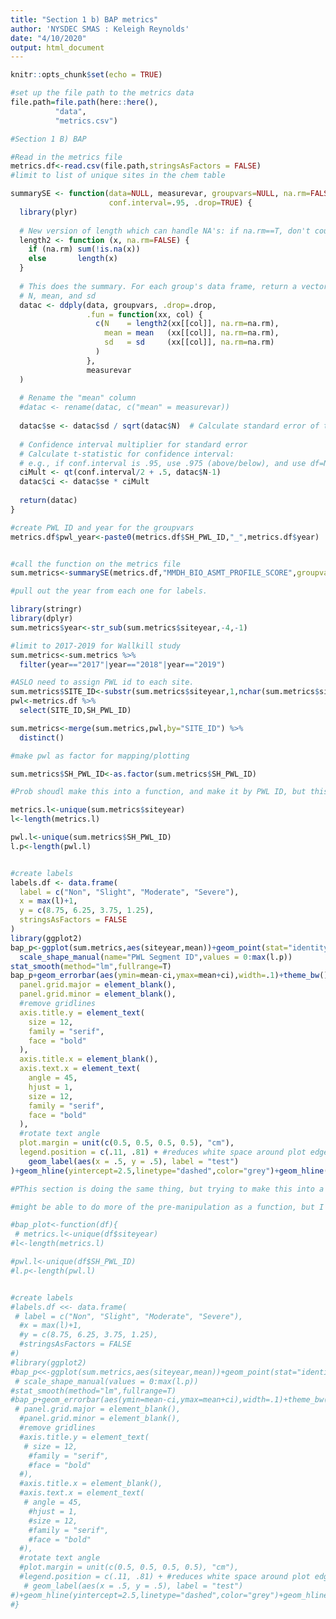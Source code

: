 ```yaml
---
title: "Section 1 b) BAP metrics"
author: 'NYSDEC SMAS : Keleigh Reynolds'
date: "4/10/2020"
output: html_document
---
```


```r
knitr::opts_chunk$set(echo = TRUE)

#set up the file path to the metrics data
file.path=file.path(here::here(),
          "data",
          "metrics.csv")
```

```r


#Section 1 B) BAP

#Read in the metrics file
metrics.df<-read.csv(file.path,stringsAsFactors = FALSE)
#limit to list of unique sites in the chem table
```

```r

summarySE <- function(data=NULL, measurevar, groupvars=NULL, na.rm=FALSE,
                      conf.interval=.95, .drop=TRUE) {
  library(plyr)
  
  # New version of length which can handle NA's: if na.rm==T, don't count them
  length2 <- function (x, na.rm=FALSE) {
    if (na.rm) sum(!is.na(x))
    else       length(x)
  }
  
  # This does the summary. For each group's data frame, return a vector with
  # N, mean, and sd
  datac <- ddply(data, groupvars, .drop=.drop,
                 .fun = function(xx, col) {
                   c(N    = length2(xx[[col]], na.rm=na.rm),
                     mean = mean   (xx[[col]], na.rm=na.rm),
                     sd   = sd     (xx[[col]], na.rm=na.rm)
                   )
                 },
                 measurevar
  )
  
  # Rename the "mean" column    
  #datac <- rename(datac, c("mean" = measurevar))
  
  datac$se <- datac$sd / sqrt(datac$N)  # Calculate standard error of the mean
  
  # Confidence interval multiplier for standard error
  # Calculate t-statistic for confidence interval: 
  # e.g., if conf.interval is .95, use .975 (above/below), and use df=N-1
  ciMult <- qt(conf.interval/2 + .5, datac$N-1)
  datac$ci <- datac$se * ciMult
  
  return(datac)
}
```

```r
#create PWL ID and year for the groupvars
metrics.df$pwl_year<-paste0(metrics.df$SH_PWL_ID,"_",metrics.df$year)


#call the function on the metrics file
sum.metrics<-summarySE(metrics.df,"MMDH_BIO_ASMT_PROFILE_SCORE",groupvars = c("siteyear"))
```

```r

#pull out the year from each one for labels.

library(stringr)
library(dplyr)
sum.metrics$year<-str_sub(sum.metrics$siteyear,-4,-1)

#limit to 2017-2019 for Wallkill study
sum.metrics<-sum.metrics %>% 
  filter(year=="2017"|year=="2018"|year=="2019")

#ASLO need to assign PWL id to each site.
sum.metrics$SITE_ID<-substr(sum.metrics$siteyear,1,nchar(sum.metrics$siteyear)-5)
pwl<-metrics.df %>% 
  select(SITE_ID,SH_PWL_ID)

sum.metrics<-merge(sum.metrics,pwl,by="SITE_ID") %>% 
  distinct()

#make pwl as factor for mapping/plotting

sum.metrics$SH_PWL_ID<-as.factor(sum.metrics$SH_PWL_ID)
```


```r
#Prob shoudl make this into a function, and make it by PWL ID, but this is a good start. 

metrics.l<-unique(sum.metrics$siteyear)
l<-length(metrics.l)

pwl.l<-unique(sum.metrics$SH_PWL_ID)
l.p<-length(pwl.l)


#create labels
labels.df <- data.frame(
  label = c("Non", "Slight", "Moderate", "Severe"),
  x = max(l)+1,
  y = c(8.75, 6.25, 3.75, 1.25),
  stringsAsFactors = FALSE
)
library(ggplot2)
bap_p<-ggplot(sum.metrics,aes(siteyear,mean))+geom_point(stat="identity",aes(shape=SH_PWL_ID))+
  scale_shape_manual(name="PWL Segment ID",values = 0:max(l.p))
stat_smooth(method="lm",fullrange=T)
bap_p+geom_errorbar(aes(ymin=mean-ci,ymax=mean+ci),width=.1)+theme_bw() + theme(
  panel.grid.major = element_blank(),
  panel.grid.minor = element_blank(),
  #remove gridlines
  axis.title.y = element_text(
    size = 12,
    family = "serif",
    face = "bold"
  ),
  axis.title.x = element_blank(),
  axis.text.x = element_text(
    angle = 45,
    hjust = 1,
    size = 12,
    family = "serif",
    face = "bold"
  ),
  #rotate text angle
  plot.margin = unit(c(0.5, 0.5, 0.5, 0.5), "cm"),
  legend.position = c(.11, .81) + #reduces white space around plot edges
    geom_label(aes(x = .5, y = .5), label = "test")
)+geom_hline(yintercept=2.5,linetype="dashed",color="grey")+geom_hline(yintercept=5,linetype="dashed",color="grey")+geom_hline(yintercept=7.5,linetype="dashed",color="grey")+ylab("Biological Assessment Profile Score")+xlab("Year")+ geom_text(data = labels.df, aes(max(l)+1, y, label = label), color = "black",angle=90)+expand_limits(y=c(0,10),x=c(0:max(l+2)))

```

```r
#PThis section is doing the same thing, but trying to make this into a function. 

#might be able to do more of the pre-manipulation as a function, but I'm not sure yet.

#bap_plot<-function(df){
 # metrics.l<-unique(df$siteyear)
#l<-length(metrics.l)

#pwl.l<-unique(df$SH_PWL_ID)
#l.p<-length(pwl.l)


#create labels
#labels.df <<- data.frame(
 # label = c("Non", "Slight", "Moderate", "Severe"),
  #x = max(l)+1,
  #y = c(8.75, 6.25, 3.75, 1.25),
  #stringsAsFactors = FALSE
#)
#library(ggplot2)
#bap_p<<-ggplot(sum.metrics,aes(siteyear,mean))+geom_point(stat="identity",ae#s(shape=SH_PWL_ID))+
 # scale_shape_manual(values = 0:max(l.p))
#stat_smooth(method="lm",fullrange=T)
#bap_p+geom_errorbar(aes(ymin=mean-ci,ymax=mean+ci),width=.1)+theme_bw() + #theme(
 # panel.grid.major = element_blank(),
  #panel.grid.minor = element_blank(),
  #remove gridlines
  #axis.title.y = element_text(
   # size = 12,
    #family = "serif",
    #face = "bold"
  #),
  #axis.title.x = element_blank(),
  #axis.text.x = element_text(
   # angle = 45,
    #hjust = 1,
    #size = 12,
    #family = "serif",
    #face = "bold"
  #),
  #rotate text angle
  #plot.margin = unit(c(0.5, 0.5, 0.5, 0.5), "cm"),
  #legend.position = c(.11, .81) + #reduces white space around plot edges
   # geom_label(aes(x = .5, y = .5), label = "test")
#)+geom_hline(yintercept=2.5,linetype="dashed",color="grey")+geom_hline(yintercept=5,linetype="dashed",color="grey")+geom_hline(yintercept=7.5,linetype="dashed",color="grey")+ylab("Biological Assessment Profile Score")+xlab("Year")+ geom_text(data = labels.df, aes(max(l)+1, y, label = label), color = "black",angle=90)+expand_limits(y=c(0,10),x=c(0:max(l+2)))
#}


```




